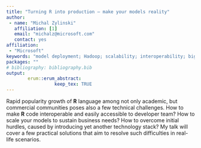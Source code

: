 ---
title: "Turning R into production – make your models reality"
author:
 - name: "Michal Zylinski"
   affiliation: [1]
   email: "michalz@microsoft.com"
   contact: yes
affiliation:
 - "Microsoft"
keywords: "model deployment; Hadoop; scalability; interoperability; big data"
packages: ""
# bibliography: bibliography.bib
output:  
        erum::erum_abstract:
                  keep_tex: TRUE
---

Rapid popularity growth of **R** language among not only academic, but
commercial communities poses also a few technical challenges. How to
make **R** code interoperable and easily accessible to developer team? How
to scale your models to sustain business needs? How to overcome initial
hurdles, caused by introducing yet another technology stack? My talk
will cover a few practical solutions that aim to resolve such
difficulties in real-life scenarios.

<!--  -->
<!--  -->
<!--  -->

